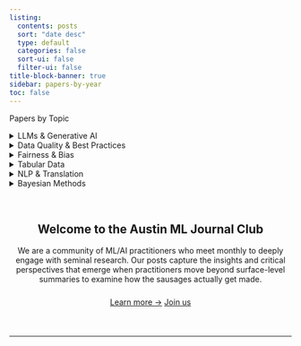 ```yaml
---
listing:
  contents: posts
  sort: "date desc"
  type: default
  categories: false
  sort-ui: false
  filter-ui: false
title-block-banner: true
sidebar: papers-by-year
toc: false
---
```


::: {.column-margin}
Papers by Topic

<details>
<summary>LLMs & Generative AI</summary>

- [Limitations of Embeddings](posts/20250925/index.qmd)
- [Gorilla: LLM with APIs](posts/20240418/index.qmd)
- [Emergent Abilities of LLMs](posts/20240229/index.qmd)
- [Direct Preference Optimization](posts/20240125/index.qmd)
- [Constitutional AI](posts/20230831/index.qmd)
- [Let's Verify Step by Step](posts/20230622/index.qmd)
- [Zero-Shot Text-to-Image](posts/20221215/index.qmd)
</details>

<details>
<summary>Data Quality & Best Practices</summary>

- [Real Estate Prediction Critique](posts/20230223/index.qmd)
- [Leakage & Reproducibility](posts/20230126/index.qmd)
- [Data Cascades](posts/20221027/index.qmd)
</details>

<details>
<summary>Fairness & Bias</summary>

- [Racial Bias in Healthcare](posts/20240328/index.ipynb)
</details>

<details>
<summary>Tabular Data</summary>

- [Tabular GAN](posts/20240530/index.qmd)
- [Tree-based vs Deep Learning](posts/20231019/index.qmd)
</details>

<details>
<summary>NLP & Translation</summary>

- [Neural Machine Translation](posts/20230928/index.qmd)
- [AutoKnow](posts/20230720/index.qmd)
</details>

<details>
<summary>Bayesian Methods</summary>

- [Visualization in Bayesian workflow](posts/20230329/index.qmd)
</details>
:::

::: {style="text-align: center; padding: 2rem 0 1.5rem 0;"}

## Welcome to the Austin ML Journal Club

We are a community of ML/AI practitioners who meet monthly to deeply engage with seminal research. Our posts capture the insights and critical perspectives that emerge when practitioners move beyond surface-level summaries to examine how the sausages actually get made.

::: {style="margin-top: 1.5rem;"}
[Learn more →](about.qmd){.btn .btn-outline-secondary}
[Join us](https://www.linkedin.com/company/austin-ml-journal-club){.btn .btn-primary}
:::

:::

---


